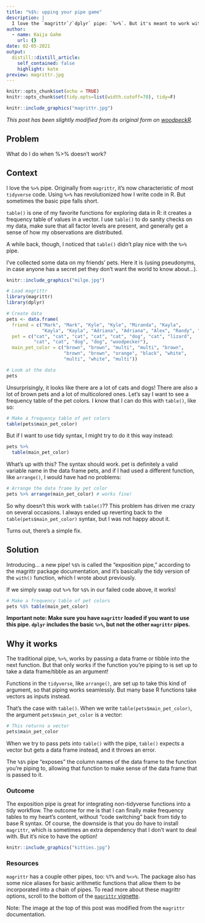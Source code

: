 ```yaml
---
title: "%$%: upping your pipe game"
description: |
  I love the `magrittr`/`dplyr` pipe: `%>%`. But it's meant to work with `tidyverse` functions, and it doesn't always work well with base R functions that take a single data frame column as input. Here, I use data about my friends' pets to explain how a different `magrittr` pipe, `%$%`, solves that problem.
author:
  - name: Kaija Gahm
    url: {}
date: 02-05-2021
output:
  distill::distill_article:
    self_contained: false
    highlight: kate
preview: magrittr.jpg
---
```


```r
knitr::opts_chunk$set(echo = TRUE)
knitr::opts_chunk$set(tidy.opts=list(width.cutoff=70), tidy=F)
```

```r
knitr::include_graphics("magrittr.jpg")
```

*This post has been slightly modified from its original form on [woodpeckR](https://thewoodpeckr.wordpress.com/2020/02/10/upping-your-pipe-game/).*

## Problem

What do I do when %>% doesn't work?

## Context

I love the `%>%` pipe. Originally from `magrittr`, it's now characteristic of most `tidyverse` code. Using `%>%` has revolutionized how I write code in R. But sometimes the basic pipe falls short.

`table()` is one of my favorite functions for exploring data in R: it creates a frequency table of values in a vector. I use `table()` to do sanity checks on my data, make sure that all factor levels are present, and generally get a sense of how my observations are distributed.

A while back, though, I noticed that `table()` didn't play nice with the `%>%` pipe.

I've collected some data on my friends' pets. Here it is (using pseudonyms, in case anyone has a secret pet they don't want the world to know about...).

```r
knitr::include_graphics("milge.jpg")
```

```r
# Load magrittr
library(magrittr)
library(dplyr)

# Create data
pets <- data.frame(
  friend = c("Mark", "Mark", "Kyle", "Kyle", "Miranda", "Kayla", 
             "Kayla", "Kayla", "Adriana", "Adriana", "Alex", "Randy", "Nancy"), 
  pet = c("cat", "cat", "cat", "cat", "cat", "dog", "cat", "lizard", 
          "cat", "cat", "dog", "dog", "woodpecker"), 
  main_pet_color = c("brown", "brown", "multi", "multi", "brown", 
                     "brown", "brown", "orange", "black", "white", 
                     "multi", "white", "multi")) 

# Look at the data
pets
```

Unsurprisingly, it looks like there are a lot of cats and dogs! There are also a lot of brown pets and a lot of multicolored ones. Let's say I want to see a frequency table of the pet colors. I know that I can do this with `table()`, like so:  

```r
# Make a frequency table of pet colors
table(pets$main_pet_color)
```

But if I want to use tidy syntax, I might try to do it this way instead:

```r
pets %>%
  table(main_pet_color)
```

What's up with this? The syntax should work. pet is definitely a valid variable name in the data frame pets, and if I had used a different function, like `arrange()`, I would have had no problems:

```r
# Arrange the data frame by pet color
pets %>% arrange(main_pet_color) # works fine!
```

So why doesn't this work with `table()`?? This problem has driven me crazy on several occasions. I always ended up reverting back to the `table(pets$main_pet_color)` syntax, but I was not happy about it.

Turns out, there's a simple fix.

## Solution

Introducing... a new pipe! `%$%` is called the "exposition pipe," according to the magrittr package documentation, and it's basically the tidy version of the `with()` function, which I wrote about previously.

If we simply swap out `%>%` for `%$%` in our failed code above, it works!

```r
# Make a frequency table of pet colors
pets %$% table(main_pet_color)
```

**Important note: Make sure you have `magrittr` loaded if you want to use this pipe. `dplyr` includes the basic `%>%`, but not the other `magrittr` pipes.**

## Why it works

The traditional pipe, `%>%`, works by passing a data frame or tibble into the next function. But that only works if the function you're piping to is set up to take a data frame/tibble as an argument!

Functions in the `tidyverse`, like `arrange()`, are set up to take this kind of argument, so that piping works seamlessly. But many base R functions take vectors as inputs instead.

That's the case with `table()`. When we write `table(pets$main_pet_color)`, the argument `pets$main_pet_color` is a vector:

```r
# This returns a vector
pets$main_pet_color
```

When we try to pass pets into `table()` with the pipe, `table()` expects a vector but gets a data frame instead, and it throws an error.

The `%$%` pipe "exposes" the column names of the data frame to the function you're piping to, allowing that function to make sense of the data frame that is passed to it.

### Outcome

The exposition pipe is great for integrating non-tidyverse functions into a tidy workflow. The outcome for me is that I can finally make frequency tables to my heart's content, without "code switching" back from tidy to base R syntax. Of course, the downside is that you do have to install `magrittr`, which is sometimes an extra dependency that I don't want to deal with. But it's nice to have the option!

```r
knitr::include_graphics("kitties.jpg")
```

### Resources

`magrittr` has a couple other pipes, too: `%T%` and `%<>%`. The package also has some nice aliases for basic arithmetic functions that allow them to be incorporated into a chain of pipes. To read more about these magrittr options, scroll to the bottom of the [`magrittr` vignette](https://cran.r-project.org/web/packages/magrittr/vignettes/magrittr.html).

Note: The image at the top of this post was modified from the `magrittr` documentation.

